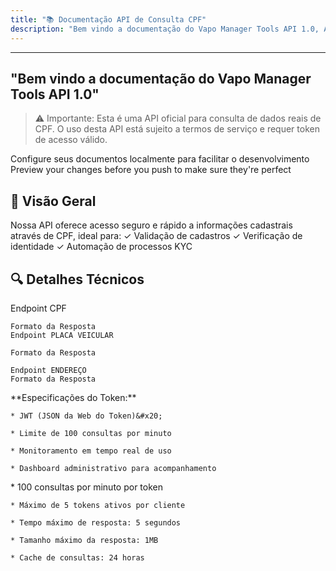 ```yaml
---
title: "📚 Documentação API de Consulta CPF"
description: "Bem vindo a documentação do Vapo Manager Tools API 1.0, API profissional para consulta de dados cadastrais através de CPF, fornecendo informações precisas e atualizadas em tempo real."
---
```


---
"Bem vindo a documentação do Vapo Manager Tools API 1.0"
---

> ⚠️ Importante: Esta é uma API oficial para consulta de dados reais de CPF. O uso desta API está sujeito a termos de serviço e requer token de acesso válido.

<CardGroup cols={2}>
  <Card title="Edit Your Docs" icon="pen-to-square" href="https://mintlify.com/docs/quickstart">
    Configure seus documentos localmente para facilitar o desenvolvimento
  </Card>

  <Card title="Preview Changes" icon="image" href="https://mintlify.com/docs/development">
    Preview your changes before you push to make sure they're perfect
  </Card>
</CardGroup>

## 🌟 Visão Geral

Nossa API oferece acesso seguro e rápido a informações cadastrais através de CPF, ideal para:
✓ Validação de cadastros
✓ Verificação de identidade
✓ Automação de processos KYC

## 🔍 Detalhes Técnicos

<CardGroup cols={2}>
  <Card title="🔍 Detalhes Técnicos" icon="code" href="https://mintlify.com/docs/api-playground/openapi">
    Endpoint CPF

    Formato da Resposta
    Endpoint PLACA VEICULAR

    Formato da Resposta

    Endpoint ENDEREÇO
    Formato da Resposta
  </Card>

  <Card title="🔐 Sistema de Autenticação" icon="screwdriver-wrench" href="https://mintlify.com/docs/content/components/accordions">
    **Especificações do Token:**

    * JWT (JSON da Web do Token)&#x20;

    * Limite de 100 consultas por minuto

    * Monitoramento em tempo real de uso

    * Dashboard administrativo para acompanhamento
  </Card>

  <Card title="⚡ Limites e Restrições" icon="stars" href="https://mintlify.com/customers">
    * 100 consultas por minuto por token

    * Máximo de 5 tokens ativos por cliente

    * Tempo máximo de resposta: 5 segundos

    * Tamanho máximo da resposta: 1MB

    * Cache de consultas: 24 horas


  </Card>
</CardGroup>
